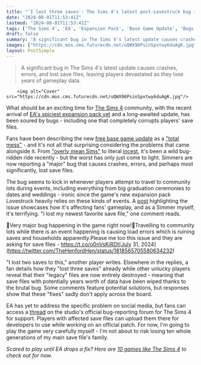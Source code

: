 ```yaml
---
title: "'I lost three saves': The Sims 4's latest post-Lovestruck bug is corrupting fans' 'favorite' legacy files"
date: "2024-08-01T11:53:41Z"
lastmod: "2024-08-01T11:53:41Z"
tags: ['The Sims 4', 'EA', 'Expansion Pack', 'Base Game Update', 'Bugs', 'Incest']
draft: false
summary: "A significant bug in The Sims 4's latest update causes crashes, errors, and lost save files, leaving players devastated as they lose years of gameplay data."
images: ["https://cdn.mos.cms.futurecdn.net/uQWX96PsinSpxtwy6duAgK.jpg"]
layout: PostSimple
---
```

> A significant bug in The Sims 4's latest update causes crashes, errors, and lost save files, leaving players devastated as they lose years of gameplay data.


        <img alt="Cover" src="https://cdn.mos.cms.futurecdn.net/uQWX96PsinSpxtwy6duAgK.jpg"/>
        
What should be an exciting time for [<u>The Sims 4</u>](https://www.gamesradar.com/the-sims-4-guide/) community, with the recent arrival of [<u>EA's spiciest expansion pack yet</u>](https://www.gamesradar.com/games/the-sims/the-sims-4-lovestruck-is-eas-spiciest-expansion-pack-yet-bringing-back-the-iconic-sex-bed-that-introduced-woohoo-to-the-life-sim-series-24-years-ago/) and a long-awaited update, has been soured by bugs - including one that completely corrupts players' save files.

Fans have been describing the new [<u>free base game update</u>](https://www.gamesradar.com/games/the-sims/the-sims-4-lovestruck-expansion-looks-good-but-the-free-base-game-update-accompanying-it-looks-even-better/) as a [<u>"total mess"</u>](https://www.gamesradar.com/games/the-sims/the-sims-4-fans-call-long-awaited-free-update-a-total-mess-as-bugs-ironically-see-sims-ruining-all-of-their-relationships-ahead-of-lovestruck-expansion/) - and it's not all that surprising considering the problems that came alongside it. From [<u>"overly mean Sims"</u>](https://www.gamesradar.com/games/the-sims/ea-apologizes-for-yet-another-buggy-sims-4-update-says-itll-have-a-word-with-overly-mean-sims-ahead-of-lovestruck-expansion/) to literal [<u>incest</u>](https://www.gamesradar.com/games/the-sims/a-sims-4-bug-once-again-has-sims-wanting-to-date-family-members-regrettably-just-in-time-for-the-romance-themed-lovestruck-expansion/), it's been a wild bug-ridden ride recently - but the worst has only just come to light. Simmers are now reporting a "major" bug that causes crashes, errors, and perhaps most significantly, lost save files.

The bug seems to kick in whenever players attempt to travel to community lots during events, including everything from big graduation ceremonies to dates and weddings - ironic since the game's new expansion pack Lovestruck heavily relies on these kinds of events. A [<u>post</u>](https://twitter.com/TheHenfordHen/status/1818565705580634232) highlighting the issue showcases how it's affecting fans' gameplay, and as a Simmer myself, it's terrifying. "I lost my newest favorite save file," one comment reads.

🚨Very major bug happening in the game right now!🚨Travelling to community lots while there is an event happening is causing load errors which is ruining saves and households apparently.Please me too this issue and they are asking for save files - https://t.co/o0nVsKiRDt[July 31, 2024](https://twitter.com/TheHenfordHen/status/1818565705580634232)

"I lost two saves to this," another player writes. Elsewhere in the replies, a fan details how they "lost three saves" already while other unlucky players reveal that their "legacy" files are now entirely destroyed - meaning that save files with potentially years worth of data have been wiped thanks to the brutal bug. Some comments feature potential solutions, but responses show that these "fixes" sadly don't apply across the board.

EA has yet to address the specific problem on social media, but fans can access a [<u>thread</u>](https://answers.ea.com/t5/Bug-Reports/UNDER-INVESTIGATION-Game-Failed-to-Load-Error-Code-123/td-p/13898427) on the studio's official bug-reporting forum for The Sims 4 for support. Players with affected save files can upload them there for developers to use while working on an official patch. For now, I'm going to play the game very carefully myself - I'm not about to risk losing ten whole generations of my main save file's family.

*Scared to play until EA drops a fix? Here are *[<u><em>10 games like The Sims 4</em></u>](https://www.gamesradar.com/games-like-the-sims/)* to check out for now.*
        